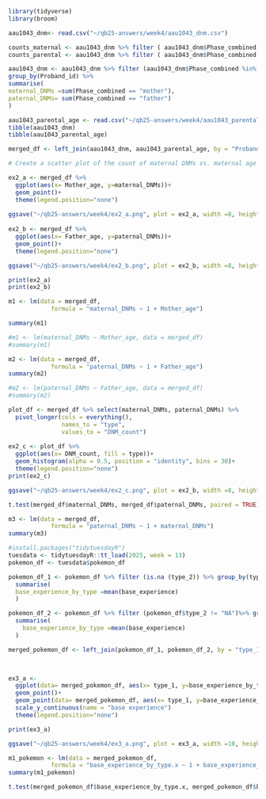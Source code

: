 
```r
library(tidyverse)
library(broom)

aau1043_dnm<- read.csv("~/qb25-answers/week4/aau1043_dnm.csv")

counts_maternal <- aau1043_dnm %>% filter ( aau1043_dnm$Phase_combined == "mother") %>% nrow() %>% print()
counts_parental <- aau1043_dnm %>% filter ( aau1043_dnm$Phase_combined == "father") %>% nrow() %>% print()

aau1043_dnm <- aau1043_dnm %>% filter (aau1043_dnm$Phase_combined %in% c("mother","father")) %>% 
group_by(Proband_id) %>%
summarise(
maternal_DNMs =sum(Phase_combined == "mother"), 
paternal_DNMs= sum(Phase_combined == "father")
)

```
```r
aau1043_parental_age <- read.csv("~/qb25-answers/week4/aau1043_parental_age.csv")
tibble(aau1043_dnm)
tibble(aau1043_parental_age)

merged_df <- left_join(aau1043_dnm, aau1043_parental_age, by = "Proband_id")


```

```r
# Create a scatter plot of the count of maternal DNMs vs. maternal age → save as ex2_a.png

ex2_a <- merged_df %>%
  ggplot(aes(x= Mother_age, y=maternal_DNMs))+
  geom_point()+
  theme(legend.position="none")
  
ggsave("~/qb25-answers/week4/ex2_a.png", plot = ex2_a, width =8, height= 4)
 
ex2_b <- merged_df %>%
  ggplot(aes(x= Father_age, y=paternal_DNMs))+
  geom_point()+
  theme(legend.position="none")

ggsave("~/qb25-answers/week4/ex2_b.png", plot = ex2_b, width =8, height= 4)

print(ex2_a)
print(ex2_b)
```

```r

m1 <- lm(data = merged_df, 
            formula = "maternal_DNMs ~ 1 + Mother_age")

summary(m1)

#m1 <- lm(maternal_DNMs ~ Mother_age, data = merged_df)
#summary(m1)

m2 <- lm(data = merged_df, 
            formula = "paternal_DNMs ~ 1 + Father_age")
summary(m2)

#m2 <- lm(paternal_DNMs ~ Father_age, data = merged_df)
#summary(m2)

```

```r

plot_df <- merged_df %>% select(maternal_DNMs, paternal_DNMs) %>%
  pivot_longer(cols = everything(),
               names_to = "type",
               values_to = "DNM_count")
  
ex2_c <- plot_df %>%
  ggplot(aes(x= DNM_count, fill = type))+
  geom_histogram(alpha = 0.5, position = "identity", bins = 30)+
  theme(legend.position="none")
print(ex2_c)

ggsave("~/qb25-answers/week4/ex2_c.png", plot = ex2_b, width =8, height= 4)  
```

```r
t.test(merged_df$maternal_DNMs, merged_df$paternal_DNMs, paired = TRUE)

m3 <- lm(data = merged_df, 
            formula = "paternal_DNMs ~ 1 + maternal_DNMs")
summary(m3)
```

```r

#install.packages("tidytuesdayR")
tuesdata <- tidytuesdayR::tt_load(2025, week = 13)
pokemon_df <- tuesdata$pokemon_df
```
```r
pokemon_df_1 <- pokemon_df %>% filter (is.na (type_2)) %>% group_by(type_1)%>%
  summarise(
  base_experience_by_type =mean(base_experience)
  )

pokemon_df_2 <- pokemon_df %>% filter (pokemon_df$type_2 != "NA")%>% group_by(type_1)%>%
  summarise(
    base_experience_by_type =mean(base_experience)
  )

merged_pokemon_df <- left_join(pokemon_df_1, pokemon_df_2, by = "type_1")


 
ex3_a <-
  ggplot(data= merged_pokemon_df, aes(x= type_1, y=base_experience_by_type.y))+
  geom_point()+
  geom_point(data= merged_pokemon_df, aes(x= type_1, y=base_experience_by_type.x, color = type_1))+
  scale_y_continuous(name = "base experience")
  theme(legend.position="none")

print(ex3_a)

ggsave("~/qb25-answers/week4/ex3_a.png", plot = ex3_a, width =10, height= 8)  

m1_pokemon <- lm(data = merged_pokemon_df, 
            formula = "base_experience_by_type.x ~ 1 + base_experience_by_type.y")
summary(m1_pokemon)

t.test(merged_pokemon_df$base_experience_by_type.x, merged_pokemon_df$base_experience_by_type.y, paired = TRUE)

```


